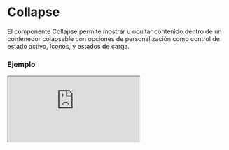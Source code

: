 # Collapse

El componente Collapse permite mostrar u ocultar contenido dentro de un contenedor colapsable con opciones de personalización como control de estado activo, íconos, y estados de carga.


### Ejemplo

<Iframe
  minHeightIframe="30dvh"
  src="https://fenextjs-component-storybook.vercel.app/iframe.html?args=&id=collapse-simple--index&viewMode=story"
/>

### Importacion

Para importar el componente Collapse, se puede hacer desde fenextjs

```tsx copy
import { Collapse } from "fenextjs";
```

### Parametros

| Parametro                | Tipo                      | Requerido | Default     | Descripcion                                                                                  |
| ------------------------ | ------------------------- | --------- | ----------- | -------------------------------------------------------------------------------------------- |
| loader                   | boolean                   | no        | false       | Indica si el componente está en estado de carga, mostrando un ícono de cargando.             |
| disabled                 | boolean                   | no        | false       | Determina si el componente está deshabilitado, evitando que el usuario lo pueda interactuar. |
| defaultActive            | boolean                   | no        | false       | Determina si el Collapse estará activado de manera predeterminada.                           |
| active                   | boolean                   | no        | undefined   | Estado activo controlado externamente.                                                       |
| id                       | string                    | no        |             | ID único del componente.                                                                     |
| name                     | string                    | no        | ''          | Nombre del componente.                                                                       |
| status                   | 'none' \| 'error' \| 'ok' | no        | 'none'      | Estado del Collapse, puede ser 'none', 'error' o 'ok'.                                       |
| type                     | 'radio' \| 'checkbox'     | no        | 'checkbox'  | Define el tipo de interacción del componente, ya sea tipo 'radio' o 'checkbox'.              |
| show                     | 'checked' \| 'focus'      | no        | 'checked'   | Controla cómo se muestra el contenido del Collapse, ya sea cuando está 'checked' o 'focus'.  |
| header                   | ReactNode                 | sí        |             | El contenido del encabezado del Collapse.                                                    |
| onChange                 | (value: boolean) =\> void | no        |             | Función que se ejecuta cuando el estado activo del Collapse cambia.                          |
| iconArrow                | ReactNode                 | no        | \<Arrow /\> | Ícono que se mostrará como la flecha de colapso.                                             |
| rotateIcon               | boolean                   | no        | true        | Indica si el ícono debe rotar al expandirse el Collapse.                                     |
| useActiveForShowChildren | boolean                   | no        | false       | Si está habilitado, el contenido solo se cargara cuando el Collapse esté activo.             |
| children                 | ReactNode                 | no        |             | El contenido dentro del cuerpo del Collapse.                                                 |
| className                | string                    | no        | ''          | Clase CSS personalizada para el componente Collapse.                                         |
| classNameHeader          | string                    | no        | ''          | Clase CSS personalizada para el encabezado del Collapse.                                     |
| classNameHeaderContent   | string                    | no        | ''          | Clase CSS personalizada para el contenido del encabezado del Collapse.                       |
| classNameHeaderIcon      | string                    | no        | ''          | Clase CSS personalizada para el ícono del encabezado del Collapse.                           |
| classNameBody            | string                    | no        | ''          | Clase CSS personalizada para el cuerpo del Collapse.                                         |

### Storybook

Para ver el storybook del componente lo puede hacer con este [link](https://fenextjs-component-storybook.vercel.app/?path=/story/collapse-simple--index)

### Usos

- Collapse básico

```tsx copy
<Collapse header={<h3>Encabezado</h3>}>Contenido del collapse</Collapse>
```

- Collapse con estado de carga

```tsx copy
<Collapse header={<h3>Encabezado</h3>} loader={true}>
  Cargando...
</Collapse>
```

- Collapse controlado externamente

```tsx copy
const [active, setActive] = useState(false);
<Collapse
  header={<h3>Encabezado</h3>}
  active={active}
  onChange={(value) => setActive(value)}
>
  Contenido controlado
</Collapse>;
```
